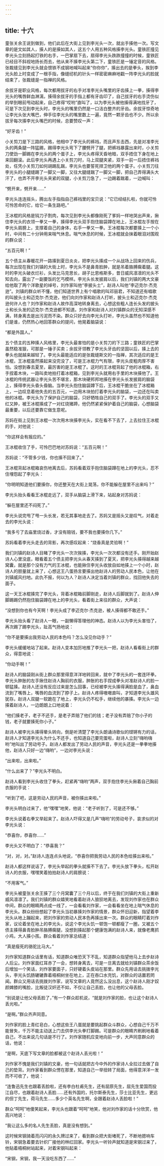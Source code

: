 ```yaml
---
---
---
```

title: 十六
---




童张关余王说到做到，他们此后在大街上见到李光头一次，就出手揍他一次。写文章的是文如其人，揍人的是揍如其人，这五个人用五种风格揍李光头。童铁匠撞见李光头立刻扬起打铁的右手，一巴掌扇下去，扇得李光头跌跌撞撞的时候，童铁匠已经目不斜视地扬长而去，他从来不揍李光头第二下，童铁匠是一锤定音的风格。张裁缝见到李光头就会恨铁不成钢地喊叫起来“你你你”，揍出去的是拳头，挨到李光头脸上时变成了一根手指，像缝纫机的针头一样密密麻麻地戳一阵李光头的脸就结束了，张裁缝是一指禅的风格。

余拔牙是职业风格，每次都用拔牙的右手对准李光头嘴里的牙齿揍上一拳，揍得李光头的嘴唇鲜血淋漓，揍得余拔牙的手指上都有牙齿印了，自己拔牙的右手烫伤似的举到眼前甩动起来，自己疼得“哎哟”直叫了，以为李光头被他揍得满地找牙了，可是下次见到李光头时，李光头的嘴里仍然是一口洁白整齐的牙齿。余拔牙惊奇地让李光头张大嘴巴，伸手往李光头的嘴里数上一遍，竟然一颗牙齿也不少。所以余拔牙每次揍李光头嘴巴的时候，总要赞叹一声：

“好牙齿！”

小关剪刀是下三路的风格，他相中了李光头的裤裆，而且声东击西，先是对准李光头的两条腿一阵猛踢，踢得李光头弯下了腰劈开了腿，把裤裆暴露出来时，小关剪刀使劲一脚踢在李光头的两个蛋子上，李光头疼得天昏地暗，双手捂住下身在地上来回翻滚。此后李光头再遇上小关剪刀时，马上双腿夹紧，双手一前一后捂住裤裆处，任凭小关剪刀如何胡踢乱踹，李光头也要誓死捍卫他的两个蛋子。小关剪刀往李光头的小腿缝踢了一脚又一脚，又往大腿缝踹了一脚又一脚，把自己弄得满头大汗了，也弄不开李光头夹紧的双腿，小关剪刀急了，一边踢着踹着，一边喊叫：

“劈开来，劈开来……”

李光头连连摇头，腾出左手指指自己裤裆里的宝贝说：“它已经结扎啦，你就可怜可怜苦命的它，给它一条生路吧。”

王冰棍的风格是钝刀子割肉，每次见到李光头都像刚死了爹妈一样地哭出声来，揪住李光头的衣领一拳又一拳，揍得李光头双手抱住脑袋蹲在地上，王冰棍左手按在李光头肩膀上，支撑着自己的身体，右手一拳又一拳。王冰棍每次都要揍上一个小时，中间有二十分钟用来喘气休息。喘气休息的时候，王冰棍就会抹着眼泪对围观的群众说：

“五百元啊！”

五个债主从春暖花开一路揍到夏日炎炎，把李光头揍成一个从战场上回来的伤兵，每次出现在我们刘镇的大街上时，李光头不是鼻青脸肿，就是吊着胳膊瘸着腿。这时的李光头破衣烂衫，头发比马克思长，胡子比恩格斯多，昔日威风凛凛的光头不知去向，露出了一副要饭的乞丐模样。李光头长发披肩以后，我们刘镇的两大文豪给他取了两个洋歌星的绰号，刘作家叫他“李披头士”，赵诗人叫他“李迈克尔·杰克逊”。刘镇的群众听不懂，他们知道世界上有个唱歌的叫邓丽君，不知道还有唱歌的叫披头士和迈克尔·杰克逊，他们向刘作家和赵诗人打听，披头士和迈克尔·杰克逊何许人也？刘作家和赵诗人故作高深地转身离去，心想这些粗人连长头发的披头士和长头发的迈克尔·杰克逊都不知道。刘作家和赵诗人对刘镇群众的无知深感不满，转身离去是出污泥而不染。群众只好去向李光头打听，李光头虽然也不知道他们是谁，仍然热心地回答群众的提问，他晃着脑袋说：

“都是外国人。”

五个债主的五种揍人风格里，李光头最害怕的是小关剪刀的下三路；童铁匠的巴掌虽然稳准狠，可那是一锤子买卖；余拔牙领教了李光头牙齿的坚固以后，揍上去的拳头也就越来越轻了。李光头最能适应的是张裁缝斯文的一指禅，其次适应的是王冰棍，王冰棍虽然揍起来没完没了，可是王冰棍力气有限，李光头皮粗肉厚不害怕。没想到春去夏至，最厉害的是王冰棍了。这时的王冰棍背起了他的冰棍箱，右手捏着木块，一路叫卖地拍打着冰棍箱，见到李光头就用右手里的木块揍他了。王冰棍的传统武器让李光头苦不堪言，那木块硬邦邦地揍在李光头长发披肩的脑袋上，揍得李光头昏头昏脑。当李光头抱住脑袋蹲下后，王冰棍干脆坐在了冰棍箱上，一边叹息着他失去的五百元，一边用木块拍打着李光头的脑袋，一边还在叫卖他的冰棍。李光头为了保护自己的脑袋，只好牺牲自己的双手了。李光头的双手又红又肿，被王冰棍揍成了一对红烧猪蹄，他仍然紧紧保护着自己的脑袋，心想脑袋最重要，以后还要靠它做生意呢。

苏妈在街上见到王冰棍一次次用木块揍李光头，实在看不下去了，上去拉住王冰棍的手，对他说：

“你这样会有报应的。”

王冰棍收住了手，可怜巴巴地对苏妈说：“五百元啊！”

苏妈说：“不管多少钱，你也揍不回来了。”

王冰棍背起冰棍箱哀伤地离去后，苏妈看着双手抱住脑袋蹲在地上的李光头，忍不住埋怨起了李光头：

“你明明知道他们要揍你，你还整天在大街上晃荡，你不能躲在屋里不出来吗？”

李光头抬头看看王冰棍走远了，双手从脑袋上滑下来，站起身对苏妈说：

“躲在屋里还不闷死了。”

李光头说完甩了甩一头长发，若无其事地走去了。苏妈又是摇头又是叹气，对着走去的李光头说：

“我多亏了去庙里烧过香，才没有赔钱，要不我也要揍你几下。”

苏妈看着李光头走去的背影，再次感叹起来：“烧香真是灵验啊！”

我们刘镇的赵诗人目睹了李光头一次次挨揍，李光头一次次都没有还手。刚开始赵诗人心里没底，眼看着五个债主把李光头从春天揍到了夏天，把李光头揍得越来越窝囊，就是那个没有力气的王冰棍，也能揪住李光头收放自如地揍上一个小时，赵诗人的胆量就上来了，心想这王八蛋扬言要揍出他赵诗人的劳动人民本色，让他在刘镇威风扫地。此仇不报，何以为人？赵诗人决定当着刘镇的群众，找回他失去的面子。

这一天王冰棍揍完了李光头，背着冰棍箱前脚刚走，赵诗人后脚就到了。赵诗人伸脚踢踢仍然抱住脑袋蹲在地上的李光头，看着街上来往的群众，大声说：

“没想到你也有今天啊！李光头成了李迈克尔·杰克逊，被人揍得都不敢还手。”

李光头抬头看了赵诗人一眼，一副懒得答理他的神态。赵诗人以为李光头害怕了，再次踢了踢李光头，趾高气扬地说：

“你不是要揍出我劳动人民的本色吗？怎么没见你动手？”

李光头缓缓地站了起来。赵诗人变本加厉地推了李光头一把，赵诗人看看街上的群众，得意地说：

“你动手啊！”

赵诗人的脑袋刚从街上群众那里得意洋洋地转回来，就中了李光头的一套连环拳。李光头肿胀的左手揪住赵诗人胸前的衣服，肿胀的右手捏成拳头对准赵诗人的脸一顿猛揍。赵诗人还没有反应过来是怎么回事，已经被李光头揍得满脸是血了，鼻血流到了嘴唇上，嘴唇的血流到了脖子上。赵诗人疼得嗷嗷直叫，才知道李光头雄风犹存。赵诗人双腿一软跪在了地上，李光头仍不松手，继续他的暴揍。李光头一边揍着赵诗人，一边朗朗上口地说着：

“他们揍老子，老子不还手，是老子弄赔了他们的钱；老子没有弄赔了你小子的钱，老子就要揍死你小子。”

赵诗人被李光头揍得晕头转向，倒是听清楚了李光头朗诵诗歌似的铿锵有力的话，赵诗人才知道李光头为什么不还手，也知道自己要完蛋啦，赵诗人立刻“嗨哟嗨哟”地叫出了劳动号子。赵诗人都发出了劳动人民的声音，李光头还是一拳拳地揍他，赵诗人只好一边“嗨哟”，一边对李光头说：

“出来啦，出来啦。”

“什么出来了？”李光头不明白。

赵诗人看到李光头收住了拳头，赶紧再“嗨哟”两声，双手抱住李光头揪着自己胸前衣服的手说：

“听到了吧，这是劳动人民的声音，被你揍出来啦。”

李光头明白过来了，他“嘿嘿”地笑，他说：“老子听到了，可是还不够。”

李光头说着右拳又举起来了。赵诗人吓得又是几声“嗨哟”的劳动号子，哀求似的对李光头说：

“恭喜你，恭喜你……”

李光头又不明白了：“恭喜我？”

“对，对，对。”赵诗人连连点头地说，“恭喜你把我劳动人民的本色给揍出来啦。”

赵诗人都这样说话了，李光头举起的拳头就揍不下去了。李光头放下拳头，松开赵诗人的衣服，嘿嘿笑着拍拍赵诗人的肩膀说：

“不用客气。”

李光头被童张关余王揍了三个月窝囊了三个月以后，终于在我们刘镇的大街上重新威风凛凛了。我们刘镇的群众嬉笑地看着赵诗人狼狈地离去，发现刘作家也在群众中间，群众的眼睛两点成一线了，一会看看刘作家，一会看看坐在地上喘气休息的李光头。群众纷纷想起了李光头当初暴揍刘作家的情景，群众怀旧迎新，指望着李光头从地上蹦起来，把刘作家的劳动人民本色再揍出来一次。群众的眼睛盯着刘作家，议论着坐在地上的李光头，说这个李光头饥一顿饱一顿都瘦了一圈，又被五个债主揍得鼻青脸肿吊胳膊瘸腿，没想到揍起那个健康饱满的赵诗人来，就像老鹰抓小鸡，大人揍小孩。群众看着刘作家总结道：

“真是瘦死的骆驼比马大。”

刘作家知道群众话里有话，知道群众唯恐天下不乱，知道群众指望他马上去步赵诗人后尘。刘作家面红耳赤了一会，想转身离去，可是一旦离去就给刘镇群众茶余饭后增加一个笑话，刘作家要面子，只好硬着头皮站在那里。群众先用话去挑拨李光头，李光头饥肠辘辘靠着梧桐树坐在地上，正在吞口水充饥，对群众的话置若罔闻。群众又用话去挑拨刘作家，说写文章的人竟然这么没出息，这个赵诗人刚才奴颜婢膝的嘴脸，比叛徒汉奸还不如，不仅让自己丢脸，也让他的父母丢脸。

“别说是让他父母丢脸了，”有一个群众趁机说，“就是刘作家的脸，也让这个赵诗人丢光啦。”

“是啊。”群众齐声同意。

刘作家的脸上青红皂白，心想这些王八蛋就是要挑起群众斗群众，心想自己千万不能冒失，千万不能主动送上门去供李光头拳打脚踢。可是群众的眼睛齐刷刷地看着自己，不出来说几句话是不行了。刘作家随机应变地向前一步，大声同意群众的话，他说：

“是啊，天底下写文章的脸都被这个赵诗人丢光啦！”

刘作家不愧是我们刘镇的文豪，他一句话就把古今中外的作家诗人全拉过去做了自己的垫背。刘作家看到群众愣在那里，知道自己一举扭转了局面，他得意洋洋一发而不可收了，他说：

“连鲁迅先生也跟着丢脸啦，还有李白杜甫先生，还有屈原先生，屈先生爱国而投江自尽，也跟着赵诗人丢脸……还有外国的，托尔斯泰先生，莎士比亚先生，更远的但丁先生，荷马先生……多少个英名先生啊，全跟着赵诗人丢脸啦！”

群众“呵呵”地傻笑起来，李光头也跟着“呵呵”地笑，他对刘作家的话十分欣赏，他高兴地说：

“我让这么多的名人先生丢脸，真是没有想到。”

这时候宋钢骑着亮闪闪的永久牌过来了，看到群众把大街堵死了，不断地摁响车铃，宋钢急着要去针织厂接他的林红回家。李光头一听铃声就知道是宋钢过来了，他贴着梧桐树站起来，对着宋钢叫起来：

“宋钢，宋钢，我一天没吃东西了……”